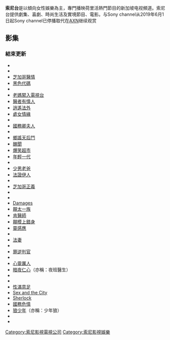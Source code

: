 {{多個問題|
{{notability unreferenced|time=2016-01-06T09:10:14+00:00}}
{{expand|time=2016-01-06T09:09:35+00:00}}
{{unreferenced|time=2016-01-06T09:09:35+00:00}}
}}
{{頻道資訊
| 頻道名稱         = Sony Channel
| 頻道圖片檔案     = 
| 頻道圖片尺寸     = 150px
| 頻道圖片名稱     = 
| 所屬國家         = {{SIN}}
| 總部所在         = {{SIN}}
| 播放地區         = [[新加坡|新加坡]]、[[馬來西亞|馬來西亞]]、[[香港|香港]]、[[菲律賓|菲律賓]]、[[印度尼西亞|印度尼西亞]]和[[斯里蘭卡|斯里蘭卡]]
| 開播日期         = {{start date|2014|10|15}}
| 停播日期         = {{end date|2019|06|01}}
| 頻道類別         = 娱乐综合
| 視頻格式         = [[縱橫比_(圖像)|16:9]]; [[1080i|1080i]]（[[高清电视|高清电视]]）
| 收視率           = 
| 收視率調查時間   = 
| 收視率資料來源   = 
| 頻道口號         = 
| 擁有者           = [[索尼影視電視|索尼影視電視]]
| 持股者           = 
| 前頻道名稱       = 
| 被取代名稱       = 
| 集團同類頻道     =  [[AXN|AXN]]<br>[[Animax_Asia|Animax Asia]]<br>[[ONE_TV_ASIA|ONE TV ASIA]]<br>[[GEM_TV_ASIA|GEM TV ASIA]]
| 重播服務頻道     = 
| 頻道官方網站     = www.sonychannelasia.com
| 備註             = 
|}}
'''索尼台'''是以傾向女性娛樂為主，專門播映荷里活熱門節目的新加坡电视頻道。索尼台提供劇集、喜劇、時尚生活及實境節目、電影。与Sony channel从2019年6月1日起Sony channel已停播取代在[[AXN|AXN]]继续观赏

== 影集 ==
=== 結束更新 ===
* {{link-en|辣手藏家|The Art of More}}
* {{le|隨性所欲|Casual (TV series)|順其自然}}
* [[芝加哥醫情|芝加哥醫情]]
* [[黑色代碼|黑色代碼]]
* {{link-en|閨蜜離婚指南|Girlfriends' Guide to Divorce}}
* [[老媽實習生|老媽闖入電視台]]
* [[實習醫生_(電視劇)|醫者有情人]]
* [[逍遙法外_(電視劇)|逍遙法外]]
* [[處女情緣|處女情緣]]
* {{le|法律與秩序犯罪實錄|Law & Order True Crime|律政風雲犯罪實錄：梅南德斯謀殺案}}
* [[國務卿女士|國務卿夫人]]
* {{le|稚氣爸爸|Marlon (TV series)}}
* [[音樂之鄉|鄉謠天后鬥]]
* [[醜聞_(電視劇)|醜聞]]
* [[爆笑超市|爆笑超市]]
* [[年輕一代|年輕一代]]
* {{link-en|壞法官|Bad Judge}}
* [[少男老爸|少男老爸]]
* [[逝者之證|法證伊人]]
* {{link-en|卡米高一家|The Carmichael Show}}
* [[芝加哥正義|芝加哥正義]]
* {{le|定罪 (電視劇)|Conviction (2016 TV series)|定罪}}
* {{link-en|全家擠一塊|Crowded (TV series)|擠迫之家}}
* [[法網裂痕|Damages]]
* [[絕望的主婦|靚太一族]]
* [[肯醫師煩事多|肯醫師]]
* [[美女上錯身|靚模上錯身]]
* [[靈感應|靈感應]]
* {{le|消聲匿跡|Gone (TV series)}}
* [[「法」妻|法妻]]
* {{link-en|棕櫚鎮疑雲|Hidden Palms|Hidden Palms}}
* [[火線警探|罪逆判官]]
* {{link-en|愛在曼哈頓|Manhattan Love Story}}
* [[辣女隊醫|心靈厲人]]
* [[夜班醫生|暗夜仁心]]（亦稱：夜班醫生）
* {{link-en|怪媽闖蕩記|Odd Mom Out}}
* {{link-en|非親家庭|Playing House (TV series)}}
* [[性滿意足|性滿意足]]
* [[慾望城市|Sex and the City]]
* [[神探夏洛克|Sherlock]]
* [[國務危情|國務危情]]
* [[少狼_(電視劇)|狼少年]]（亦稱：少年狼）
* {{link-en|實話實說 (電視劇)|Truth Be Told (TV series)|實話實說}}
* {{link-en|外星密語|The Whispers (TV series)}}

{{索尼}}

[[Category:索尼影視電視公司|Category:索尼影視電視公司]]
[[Category:索尼影視娛樂|Category:索尼影視娛樂]]